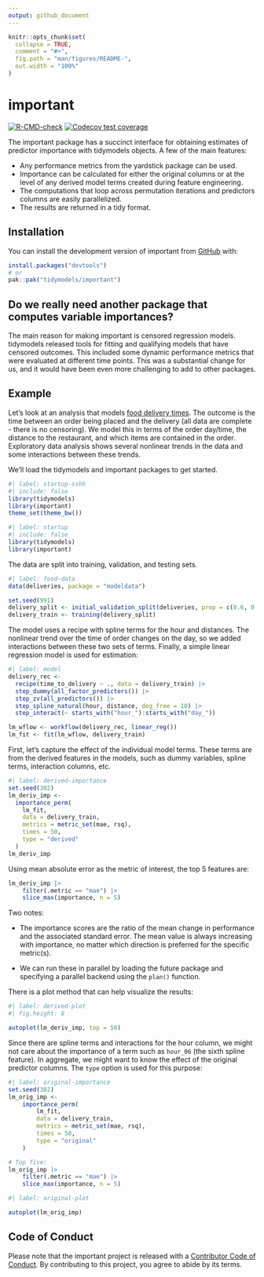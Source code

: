 ```yaml
---
output: github_document
---
```


<!-- README.md is generated from README.Rmd. Please edit that file -->

```r
knitr::opts_chunk$set(
  collapse = TRUE,
  comment = "#>",
  fig.path = "man/figures/README-",
  out.width = "100%"
)
```

# important

<!-- badges: start -->
[![R-CMD-check](https://github.com/tidymodels/important/actions/workflows/R-CMD-check.yaml/badge.svg)](https://github.com/tidymodels/important/actions/workflows/R-CMD-check.yaml)
[![Codecov test coverage](https://codecov.io/gh/tidymodels/important/graph/badge.svg)](https://app.codecov.io/gh/tidymodels/important)
<!-- badges: end -->

The important package has a succinct interface for obtaining estimates of predictor importance with tidymodels objects. A few of the main features: 

- Any performance metrics from the yardstick package can be used. 
- Importance can be calculated for either the original columns or at the level of any derived model terms created during feature engineering. 
- The computations that loop across permutation iterations and predictors columns are easily parallelized. 
- The results are returned in a tidy format. 
 

## Installation

You can install the development version of important from [GitHub](https://github.com/) with:

``` r
install.packages("devtools")
# or
pak::pak("tidymodels/important")
```

## Do we really need another package that computes variable importances?

The main reason for making important is censored regression models. tidymodels released tools for fitting and qualifying models that have censored outcomes. This included some dynamic performance metrics that were evaluated at different time points. This was a substantial change for us, and it would have been even more challenging to add to other packages. 

## Example

Let's look at an analysis that models [food delivery times](https://aml4td.org/chapters/whole-game.html#sec-delivery-times). The outcome is the time between an order being placed and the delivery (all data are complete - there is no censoring). We model this in terms of the order day/time, the distance to the restaurant, and which items are contained in the order. Exploratory data analysis shows several nonlinear trends in the data and some interactions between these trends.  

We'll load the tidymodels and important packages to get started. 

```r
#| label: startup-sshh
#| include: false
library(tidymodels)
library(important)
theme_set(theme_bw())
```
```r
#| label: startup
#| include: false
library(tidymodels)
library(important)
```

The data are split into training, validation, and testing sets. 

```r
#| label: food-data
data(deliveries, package = "modeldata")

set.seed(991)
delivery_split <- initial_validation_split(deliveries, prop = c(0.6, 0.2), strata = time_to_delivery)
delivery_train <- training(delivery_split)
```

The model uses a recipe with spline terms for the hour and distances. The nonlinear trend over the time of order changes on the day, so we added interactions between these two sets of terms. Finally, a simple linear regression model is used for estimation:  

```r
#| label: model
delivery_rec <- 
  recipe(time_to_delivery ~ ., data = delivery_train) |> 
  step_dummy(all_factor_predictors()) |> 
  step_zv(all_predictors()) |> 
  step_spline_natural(hour, distance, deg_free = 10) |> 
  step_interact(~ starts_with("hour_"):starts_with("day_"))

lm_wflow <- workflow(delivery_rec, linear_reg())
lm_fit <- fit(lm_wflow, delivery_train)
```

First, let’s capture the effect of the individual model terms. These terms are from the derived features in the models, such as dummy variables, spline terms, interaction columns, etc. 

```r
#| label: derived-importance
set.seed(382)
lm_deriv_imp <- 
  importance_perm(
    lm_fit,
    data = delivery_train,
    metrics = metric_set(mae, rsq),
    times = 50,
    type = "derived"
  )
lm_deriv_imp
```
Using mean absolute error as the metric of interest, the top 5 features are: 

```r
lm_deriv_imp |> 
	filter(.metric == "mae") |> 
	slice_max(importance, n = 5)
```

Two notes: 

- The importance scores are the ratio of the mean change in performance and the associated standard error. The mean value is always increasing with importance, no matter which direction is preferred for the specific metric(s). 

- We can run these in parallel by loading the future package and specifying a parallel backend using the `plan()` function.  

There is a plot method that can help visualize the results: 

```r
#| label: derived-plot
#| fig.height: 8

autoplot(lm_deriv_imp, top = 50)
```

Since there are spline terms and interactions for the hour column, we might not care about the importance of a term such as `hour_06` (the sixth spline feature). In aggregate, we might want to know the effect of the original predictor columns. The `type` option is used for this purpose:

```r
#| label: original-importance
set.seed(382)
lm_orig_imp <- 
	importance_perm(
		lm_fit,
		data = delivery_train,
		metrics = metric_set(mae, rsq),
		times = 50,
		type = "original"
	)

# Top five: 
lm_orig_imp |> 
	filter(.metric == "mae") |> 
	slice_max(importance, n = 5)
```

```r
#| label: original-plot

autoplot(lm_orig_imp)
```


## Code of Conduct
  
Please note that the important project is released with a [Contributor Code of Conduct](https://contributor-covenant.org/version/2/1/CODE_OF_CONDUCT.html). By contributing to this project, you agree to abide by its terms.
